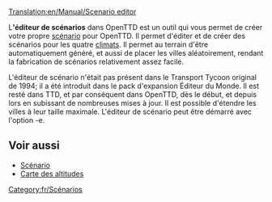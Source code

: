 [[Translation:en/Manual/Scenario editor]]

{{fr/Table des matières}}

L''''éditeur de scénarios''' dans OpenTTD est un outil qui vous permet de créer votre propre [[fr/Archive/Manual/Scénario|scénario]] pour OpenTTD. Il permet d'éditer et de créer des scénarios pour les quatre [[fr/Manual/Climat|climats]]. Il permet au terrain d'être automatiquement généré, et aussi de placer les villes aléatoirement, rendant la fabrication de scénarios relativement assez facile.

L'éditeur de scénario n'était pas présent dans le Transport Tycoon original de 1994; il a été introduit dans le pack d'expansion Éditeur du Monde. Il est resté dans TTD, et par conséquent dans OpenTTD, dès le début, et depuis lors en subissant de nombreuses mises à jour. Il est possible d'étendre les villes à leur taille maximale. L'éditeur de scénario peut être démarré avec l'option -e.

==Voir aussi==
* [[fr/Archive/Manual/Scénario|Scénario]]
* [[fr/Manual/Carte des altitudes|Carte des altitudes]]

[[Category:fr/Scénarios]]